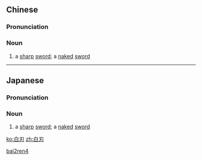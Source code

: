 ==Chinese==
{{zh-forms}}

===Pronunciation===
{{zh-pron
|m=báirèn
|c=baak6 jan6
|cat=n
}}

===Noun===
{{zh-noun}}

# {{lb|zh|literary}} a [[sharp]] [[sword]]; a [[naked]] [[sword]]

[[Category:Mandarin literary terms|bai2ren4]]

----

==Japanese==
{{ja-kanjitab|yomi=kun|しら|は}}
{{ja-kanjitab|yomi=on|はく|じん}}

===Pronunciation===
{{ja-pron|yomi=kun|しらは}}
{{ja-pron|yomi=on|はくじん}}

===Noun===
{{ja-noun|しらは|はくじん}}
# {{lb|ja|literary}} a [[sharp]] [[sword]]; a [[naked]] [[sword]]

[[ko:白刃]]
[[zh:白刃]]